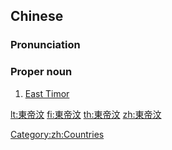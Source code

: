 {{also|东帝汶}}
==Chinese==
{{zh-forms|s=东帝汶|type=12}}

===Pronunciation===
{{zh-pron
|m=Dōngdìwèn
|c=dung1 dai3 man6
|mn=Tong-tè-būn
|cat=pn
}}

===Proper noun===
{{zh-proper noun}}

# {{lb|zh|country}} [[w:East Timor|East Timor]]

[[Category:zh:Countries]]

[[lt:東帝汶]]
[[fi:東帝汶]]
[[th:東帝汶]]
[[zh:東帝汶]]